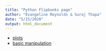 ```yaml
---
title: "Python Flipbooks page"
author: "Evangeline Reynolds & Suraj Thapa"
date: "5/15/2020"
output: html_document
---
```


- [plots](plots.html)
- [basic manipulation](basics.html)